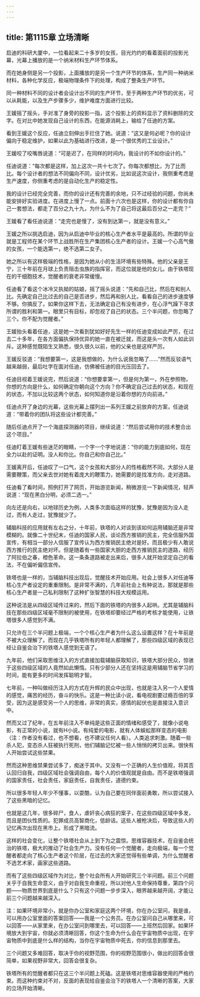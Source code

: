 ```yaml
---
---
---
```

title: 第1115章 立场清晰
---



启迪的科研大厦中，一位看起来二十多岁的女孩，目光灼灼的看着面前的投影光幕，光幕上播放的是一个纳米材料生产环节体系。

而在她身侧是另一个投影，上面播放的是另一个生产环节的体系，生产同一种纳米材料，各种化学反应，极端物理条件下的处理，构成了整条生产环节。

同一种材料不同的设计者会设计出不同的生产环节，至于两种生产环节的优劣，可以从耗能，以及生产步骤多少，维护难度方面进行比较。

王媛摇了摇头，手对准了身旁的投影一指，这个投影上的资料显示了资料删除的文字。在对比中她发现自己设计的东西，在能源消耗上，输给了任迪的方案。

看到王媛这个反应，任迪立刻伸出手拦住了她。说道：“这又是何必呢？你的设计偏向于稳定维护，如果以此为基础进行改进，是一个很优秀的工业设计。”

王媛咬了咬嘴唇说道：“可是迟了，在同样的时间内，我设计的不如你设计的。”

任迪说道：“每次都是这样，加上这次一共十七次了。你每次都想比，为了比而比。每个设计者的想法不同偏向不同，设计优劣，比如说这次设计，我侧重考虑是生产速度，你侧重考虑的是自动化生产的稳定性。

我的设计已经完全完善，而你的设计还有完善的余地，只不过经验的问题，你尚未能安排好实验进度。在进度上慢了一点。前面十六次也是这样，你的设计都有你自己一套想法，都走了百分之九十九，为什么不为了自己将这最后百分之一走完？”

王媛看了看任迪说道：“走完也是慢了，没有到达第一，就是没有意义。”

王媛之所以挑选启迪，因为从启迪中毕业的核心生产者水平是最高的。所谓的毕业就是工程师在某个环节上战胜所在生产集团核心生产者的设计。王媛一个心高气傲的女孩，一个能选第一，绝不选第二女子。

她之所以有这样极端的性格，是因为她从小的生活环境有些特殊。他的父亲是王宁，三十年前在月球上负责阻击虫族的指挥官，而这位就是他的女儿。由于铁塔现在的干细胞技术，觉醒者的衰老非常缓慢。

任迪看了看这个冰冷又执拗的姑娘，摇了摇头说道：“先和自己比，然后在和别人比。先确定自己比过去的自己是否进步，然后再和别人比，看看自己的进步速度够不够。你搞反了。如果你这样下去，无法确定自己有没有进步，在心浮气躁下寻求所谓的胜利和第一。眼里只有目标，却忽视了自己的状态。三个半问题，你忽略了三个。你不配为觉醒者。”

王媛抬头看着任迪，这是她一次看到犹如好好先生一样的任迪变成如此严厉，在过去二十多年，在各方面偏执保持优异的她一直在被迁就，而这是头一次有人如此训斥。这种感觉既陌生又熟悉，很久很久以前，他的父亲也是这样严厉。

王媛反驳道：“我想要第一，这是我想做的，为什么说我忽略了……”然而反驳语气越来越弱，最后吐字在面对任迪，仿佛被任迪的目光压回去了。

任迪目视着王媛说完，然后说道：“你想要拿第一，但是何为第一，外在参照物，你想的方向是什么，如何确定你朝向这个方向？你不确定自己过去的状态，和现在的状态，不加以比较这两个状态，如何知道你是沿着你想的方向前进。”

任迪点开了身边的光幕，这些光幕上摆列出一系列王媛之前放弃的方案，任迪说道：“带着你的团队将这些设计都完善。”

随后任迪点开了一个海底探测器的项目，继续说道：“然后尝试用你的技术整合出这个项目。”

任迪盯着王媛有些迷茫的眼睛，一个字一个字地说道：“你的能力到底如何，现在全力以赴的证明。没人和你比。你自己和你自己比。”

王媛离开后，任迪叹了一口气，这个女孩和大部分人的性格截然不同，大部分人是需要鞭策，而父亲去世对她有着庞大的鞭策力，她需要的是找准方向，走对道路。

任迪看了看时间，照例打开了网页，开始游览新闻，稍微游览一下新闻情况，轻声说道：“现在黑白分明，必须二选一。”

向左还是向右，以地球历史为例，人类多次面临这样的犹豫，犹豫是因为没人走过，而有人走过，犹豫就少了。

辅脑科技的应用就有左右之分，十年前，铁塔的人对谈到该如何运用辅脑还是非常模糊的。就像二十世纪末，任迪的国家人民，谈论西方推销的民主，完全信服外国宣传，有相当一部分人信服了宣传认为西方推销民主绝对是好。而且极少有人敢说西方推行的民主绝对坏。但是随着有一些国家大胆的走西方推销民主的道路，经历了阿拉伯之春，橙色革命。这一条条道路被走出来后，很多人就开始坚定自己的看法，不在偏听偏信宣传。

铁塔也是一样的，当辅脑科技出现后，觉醒技术开始应用。社会上很多人对任迪等核心生产者设定的重重限制。是非常不满的，几年前社会上有种说法，那就是那些核心生产者是一己私利限制了这种扩张智慧的科技大规模运用。

这种说法是从四级区域传过来的，然后下面的铁塔的内很多人起哄。尤其是辅脑科技在那些四级区域毫不限制的被使用，在铁塔却要经过严格的考核才能使用，让铁塔很多人感觉到不满。

只允许在三个半问题上极端，一个个核心生产者为什么这么设置这样？在十年前是不被大众理解了。而现在几乎铁塔所有的年轻人都理解了，那些四级区域的表现已经让自鉴会治下的铁塔人感觉到无语了。

九年前，他们采取思维注入的方式直接加载辅脑获取知识，铁塔大部分民众，惊骇于这些四级区域的人竟然如此懒惰。只有少部分人还在坚持这是用辅脑节省学习的时间，能有更多的时间发挥聪明才智。

七年前，一种叫做经历注入的方式在升辉的民众中出现，也就是注入另一个人爱情的感觉，痛苦的经历，奋斗的快乐。这是一种比读小说，看电视剧要过瘾百倍的享受，因为这是感受另一个人的思维，非常的真实，感情的起伏也是直接注入意识中。

然而又过了纪年，在五年前注入不单纯是这些正面的情绪和感受了，就像小说电影，有正常的小说，就有H小说。有纯爱的电影，就有人体蜈蚣那样变态的电影（注：作者没有看过，也不想看，也不建议任何人看）。人类追求刺激。随着一些杀人犯，变态杀人狂被执行死刑，他们辅脑记忆被一些人悄悄的拷贝出来。很快有人开始尝试这些禁果。

然而这种思维禁果尝试多了，痴迷于其中。又没有一个正确的人生价值观，将其否认回归自我，四级区域社会强调自由，每个人的价值观就是自由。而不是铁塔强调的国家责任，社会责任，家庭责任，自我责任，道德约束。

所以很多年轻人年少不懂事，以耍酷，认为自己要在同伴面前勇敢，所以尝试接入了这些黑暗的记忆。

也就是这几年，很多碎尸，食人，虐奸丧心病狂的案子，在这些四级区域中多发，而且是团伙性质的。犯罪成员高智商化，低龄话。这些人被枪决后，导致这些人的记忆再次出现在黑市上。形成了黑暗流。

这样的社会变化，让整个铁塔社会从上到下为之震惊。思维容器技术，在自鉴会统治的铁塔，极大的推动了社会生产力。没有任何一个觉醒者，走向极端，每一个觉醒者都走向了核心生产者这个阶层，在过去的大家还觉得有些单调，为什么觉醒者不选艺术家，画家这些道路。

而有了这些四级区域作为对比，整个社会所有人开始研究三个半问题。前三个问题关乎于自我生命意义，由于对自我生命重视，所以对他人生命保持尊重，第四个问题——物质世界到底是什么？只有这个问题一步步深入，眼界越来越开阔，才能让前三个问题越来越深入。

注：如果环境非常小，就是你办公室和家庭这两个环境，你在办公室问，我是谁，可以用办公室里面的答案回答——我是一个公务员。在办公室问自己从哪里来，可以回答——从家里来，在办公室问到哪里去，可以回答——上班然后回家。如果环境放大到宇宙，你就必须清晰回答，你这个生命为什么会在宇宙物质中出现，在宇宙物质中到底是什么样的结构，当你在宇宙物质中死去，你的信息到那里去。

三个问题又多难回答，取决于你的视野范围，你的视野范围很小，做出的回答会很简单，如果视野非常大，回答会很复杂。

铁塔所有的觉醒者都只在这三个半问题上死磕。这是铁塔对思维容器使用的严格约束。而这种约束对不对，反面的表现给自鉴会治下的铁塔人一个清晰的答案，大家的立场开始清晰。